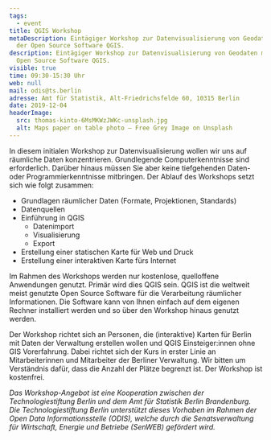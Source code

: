 ```yaml
---
tags:
  - event
title: QGIS Workshop
metaDescription: Eintägiger Workshop zur Datenvisualisierung von Geodaten mit
  der Open Source Software QGIS.
description: Eintägiger Workshop zur Datenvisualisierung von Geodaten mit der
  Open Source Software QGIS.
visible: true
time: 09:30-15:30 Uhr
web: null
mail: odis@ts.berlin
adresse: Amt für Statistik, Alt-Friedrichsfelde 60, 10315 Berlin
date: 2019-12-04
headerImage:
  src: thomas-kinto-6MsMKWzJWKc-unsplash.jpg
  alt: Maps paper on table photo – Free Grey Image on Unsplash
---
```


In diesem initialen Workshop zur Datenvisualisierung wollen wir uns auf räumliche Daten konzentrieren. Grundlegende Computerkenntnisse sind erforderlich. Darüber hinaus müssen Sie aber keine tiefgehenden Daten- oder Programmierkenntnisse mitbringen. Der Ablauf des Workshops setzt sich wie folgt zusammen:

- Grundlagen räumlicher Daten (Formate, Projektionen, Standards)
- Datenquellen
- Einführung in QGIS
  - Datenimport
  - Visualisierung
  - Export
- Erstellung einer statischen Karte für Web und Druck
- Erstellung einer interaktiven Karte fürs Internet

Im Rahmen des Workshops werden nur kostenlose, quelloffene Anwendungen genutzt. Primär wird dies QGIS sein. QGIS ist die weltweit meist genutzte Open Source Software für die Verarbeitung räumlicher Informationen. Die Software kann von Ihnen einfach auf dem eigenen Rechner installiert werden und so über den Workshop hinaus genutzt werden.

Der Workshop richtet sich an Personen, die (interaktive) Karten für Berlin mit Daten der Verwaltung erstellen wollen und QGIS Einsteiger:innen ohne GIS Vorerfahrung.
Dabei richtet sich der Kurs in erster Linie an Mitarbeiterinnen und Mitarbeiter der Berliner Verwaltung. Wir bitten um Verständnis dafür, dass die Anzahl der Plätze begrenzt ist.
Der Workshop ist kostenfrei.

_Das Workshop-Angebot ist eine Kooperation zwischen der Technologiestiftung Berlin und dem Amt für Statistik Berlin Brandenburg. Die Technologiestiftung Berlin unterstützt dieses Vorhaben im Rahmen der Open Data Informationsstelle (ODIS), welche durch die Senatsverwaltung für Wirtschaft, Energie und Betriebe (SenWEB) gefördert wird._
